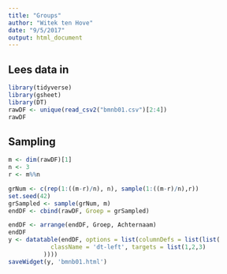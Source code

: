 ```yaml
---
title: "Groups"
author: "Witek ten Hove"
date: "9/5/2017"
output: html_document
---
```


## Lees data in

```r
library(tidyverse)
library(gsheet)
library(DT)
rawDF <- unique(read_csv2("bmnb01.csv")[2:4])
rawDF
```

## Sampling

```r
m <- dim(rawDF)[1]
n <- 3
r <- m%%n

grNum <- c(rep(1:((m-r)/n), n), sample(1:((m-r)/n),r))
set.seed(42)
grSampled <- sample(grNum, m)
endDF <- cbind(rawDF, Groep = grSampled)

endDF <- arrange(endDF, Groep, Achternaam)
endDF
y <- datatable(endDF, options = list(columnDefs = list(list(
            className = 'dt-left', targets = list(1,2,3)
          ))))
saveWidget(y, 'bmnb01.html')
```

